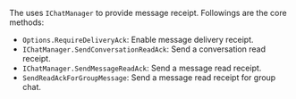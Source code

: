 <PlatformWrapper platform="windows">

The <Vg k="CHAT_SDK"/> uses `IChatManager` to provide message receipt. Followings are the core methods:

- `Options.RequireDeliveryAck`: Enable message delivery receipt.
- `IChatManager.SendConversationReadAck`: Send a conversation read receipt.
- `IChatManager.SendMessageReadAck`: Send a message read receipt.
- `SendReadAckForGroupMessage`: Send a message read receipt for group chat.

</PlatformWrapper>